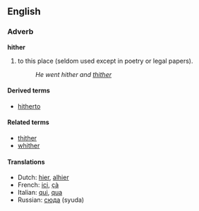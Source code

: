 ==English==
===Adverb===
'''hither'''
# to this place (seldom used except in poetry or legal papers).
#:''He went hither and [[thither]]''

====Derived terms====
*[[hitherto]]

====Related terms====
*[[thither]]
*[[whither]]

====Translations====
*Dutch: [[hier]], [[alhier]]
*French: [[ici]], [[çà]]
*Italian: [[qui]], [[qua]]
*Russian: [[сюда]] (syuda)